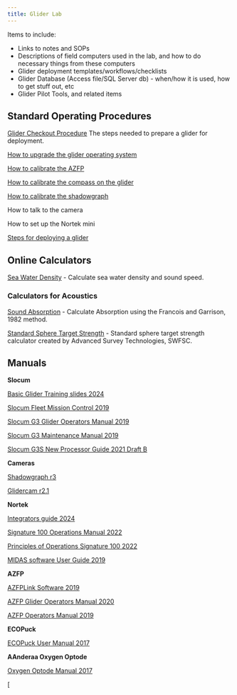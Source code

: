 ```yaml
---
title: Glider Lab
---
```


Items to include:

* Links to notes and SOPs
* Descriptions of field computers used in the lab, and how to do necessary things from these computers
* Glider deployment templates/workflows/checklists
* Glider Database (Access file/SQL Server db) - when/how it is used, how to get stuff out, etc
* Glider Pilot Tools, and related items

## Standard Operating Procedures

[Glider Checkout Procedure](https://docs.google.com/document/d/1FdrB_BeSkKoy3XOzIwfmd_sm7aAwoaeT9AQfz0bkh8A/edit) The steps needed to prepare a glider for deployment.

[How to upgrade the glider operating system](https://docs.google.com/document/d/1fospbDFkPfeCtmj6wJtINlZGb13-bkNIAn2fKB5Ek1s/edit)

[How to calibrate the AZFP](https://docs.google.com/document/d/10sJRgIOPb4awRG6GcpJIfy7RDksZSbjWxIXCW1Xk1Qw/edit)

[How to calibrate the compass on the glider](https://docs.google.com/document/d/1Ny_K8jxSWA71vFyzvtJ7bK2i5aDPo2gu/edit?usp=sharing&ouid=102683297276185841842&rtpof=true&sd=true)

[How to calibrate the shadowgraph](https://docs.google.com/document/d/1M9s7rSlgdBHxFnBTdKWelLfpMghZU3p8K5TImlIJ8FI/edit)

How to talk to the camera

How to set up the Nortek mini

[Steps for deploying a glider](https://docs.google.com/document/d/1bxen4GvXxmZZoXP24-Mn_2fjzKx7fJx0l_CkeGul-oI/edit)

## Online Calculators

[Sea Water Density](https://fermi.jhuapl.edu/denscalc.html) - Calculate sea water density and sound speed. 

### Calculators for Acoustics

[Sound Absorption](http://resource.npl.co.uk/acoustics/techguides/seaabsorption/) - Calculate Absorption using the Francois and Garrison, 1982 method. 

[Standard Sphere Target Strength](https://www.fisheries.noaa.gov/data-tools/standard-sphere-target-strength-calculator) - Standard sphere target strength calculator created by Advanced Survey Technologies, SWFSC.


## Manuals

**Slocum**

[Basic Glider Training slides 2024](https://drive.google.com/file/d/1jtQjBSt6WTD3WeDP7SOpTET62pN-i91T/view?usp=drive_link)

[Slocum Fleet Mission Control 2019](https://drive.google.com/file/d/15n3mQmRP0_HTuUXbMi6hEEYOIGd81sb5/view?usp=drive_link)

[Slocum G3 Glider Operators Manual 2019](https://drive.google.com/file/d/1qQWFOZMSv8FQZmk8_7XItLFRQ1CCArOd/view?usp=drive_link)

[Slocum G3 Maintenance Manual 2019](https://drive.google.com/file/d/1NHIC_bQe2xjB3sw42vuT_aK9cup8pQAF/view)

[Slocum G3S New Processor Guide 2021 Draft B](https://drive.google.com/file/d/1nfxGecTRVpzeVXK3owIZv7FprvylL2W_/view)

**Cameras**

[Shadowgraph r3](https://drive.google.com/drive/folders/1IuCxyGj6QkQQfFLNixJol_-bu2eX0Jcx)

[Glidercam r2.1](https://drive.google.com/file/d/1TwuEmq_5PADnZ080sjW02Yltb2_E-VOd/view)


**Nortek**

[Integrators guide 2024](https://drive.google.com/file/d/1alDzxEH2y8qRiVK84he_lmzSYe_p5PEo/view?usp=drive_link)

[Signature 100 Operations Manual 2022](https://drive.google.com/file/d/10xkj3nGJSlXBlI_0imdwU-7tYl-BJ4ok/view?usp=drive_link)

[Principles of Operations Signature 100 2022](https://drive.google.com/file/d/1lU-GrL2S-lRS9ta9jJPRC23KoUZtvVXa/view?usp=drive_link)

[MIDAS software User Guide 2019](https://drive.google.com/file/d/1rMces9zavoaGUGz_UseJERyQcwnMqI0Q/view?usp=drive_link)


**AZFP**

[AZFPLink Software 2019](https://drive.google.com/file/d/1lapjSo5PowFz3hg0titXKRKw43TzE6PQ/view?usp=drive_link)

[AZFP Glider Operators Manual 2020](https://drive.google.com/file/d/1oUlWwatlenKCCb098wAQ3-PNIiiZ3rDk/view?usp=drive_link)

[AZFP Operators Manual 2019](https://drive.google.com/file/d/1PCRZJ798CCKfaZSdjb_OOFqtmLCqSmiJ/view?usp=drive_link)


**ECOPuck**

[ECOPuck User Manual 2017](https://drive.google.com/file/d/1-qq2GU-LoJZYq1lxHMppllWFkgy4y70d/view?usp=drive_link)

**AAnderaa Oxygen Optode**

[Oxygen Optode Manual 2017](https://drive.google.com/file/d/1-etHx8dsXKcp6XoSZG9PtV2HXbDQHTbv/view?usp=drive_link)

[

